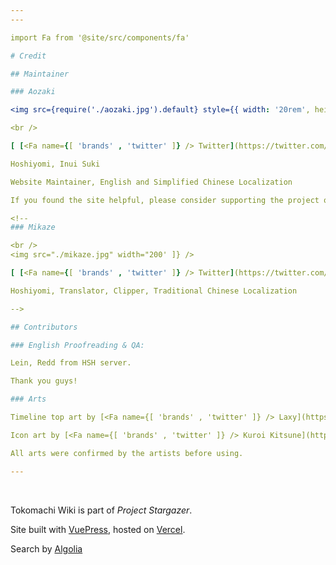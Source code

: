 ```yaml
---
---

import Fa from '@site/src/components/fa'

# Credit

## Maintainer

### Aozaki

<img src={require('./aozaki.jpg').default} style={{ width: '20rem', height: '20rem' }} />

<br />

[ [<Fa name={[ 'brands' , 'twitter' ]} /> Twitter](https://twitter.com/Aozaki__) ] [ [<Fa name={[ 'solid' , 'feather-alt' ]} /> Personal Blog](https://aozaki.cc/) ]

Hoshiyomi, Inui Suki

Website Maintainer, English and Simplified Chinese Localization

If you found the site helpful, please consider supporting the project on [<Fa name={[ 'solid' , 'coffee' ]} /> Ko-Fi.com](https://ko-fi.com/project_stargazer).

<!--
### Mikaze

<br />
<img src="./mikaze.jpg" width="200' ]} />

[ [<Fa name={[ 'brands' , 'twitter' ]} /> Twitter](https://twitter.com/mikaze0322)] [ [<Fa name={[ 'brands' , 'youtube' ]} /> YouTube](https://www.youtube.com/channel/UCrpkt3YHPdpciDy-96H_2mg)]

Hoshiyomi, Translator, Clipper, Traditional Chinese Localization

-->

## Contributors

### English Proofreading & QA:

Lein, Redd from HSH server.

Thank you guys!

### Arts

Timeline top art by [<Fa name={[ 'brands' , 'twitter' ]} /> Laxy](https://twitter.com/laxyiii)

Icon art by [<Fa name={[ 'brands' , 'twitter' ]} /> Kuroi Kitsune](https://twitter.com/SensaiWorks)

All arts were confirmed by the artists before using.

---
```


<br />

Tokomachi Wiki is part of _Project Stargazer_.

Site built with [VuePress](https://v2.vuepress.vuejs.org/zh/), hosted on [Vercel](https://vercel.com/).

Search by [Algolia](https://docsearch.algolia.com/)
